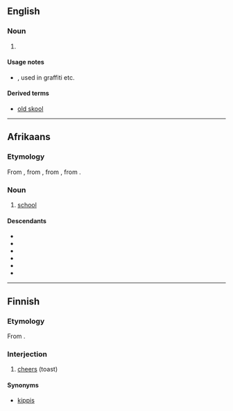 ==English==

===Noun===
{{en-noun}}

# {{misspelling of|school|lang=en}}

====Usage notes====
* {{w|Sensational spelling}}, used in graffiti etc.

====Derived terms====
* [[old skool]]

----

==Afrikaans==

===Etymology===
From {{inh|af|nl|school}}, from {{inh|af|dum|schôle}}, from {{der|af|la|schola}}, from {{der|af|grc|σχολή}}.

===Noun===
{{af-noun|skole}}

# [[school]]

====Descendants====
* {{desc|bor=1|ngh|skool}}
* {{desc|st|sekolo|bor=1}}
* {{desc|nr|isikolo|bor=1}}
* {{desc|ts|xikolo|bor=1}}
* {{desc|xh|isikolo|bor=1}}
* {{desc|zu|isikole|bor=1}}

----

==Finnish==

===Etymology===
From {{bor|fi|sv|skål}}.

===Interjection===
{{head|fi|interjection|head=skool!}}

# [[cheers]] (toast)

====Synonyms====
* [[kippis]]